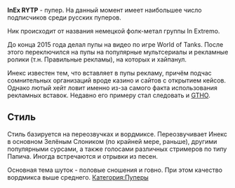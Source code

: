 {{Инфобокс для пуперов
|title2=InEx RYTP
|другие_ники=InEx WoT
|image3=[[Файл:InEx_RYTP.jpg|left]]
|caption3=
|сферы_творчества=RYTP
|год_начала=2015
|image4=
|caption4=
|имя_фамилия=Павел Чмель
|дата_рождения=
|место_проживания=
|ссылки=
*[https://www.youtube.com/user/KomWOT Youtube]
*[https://vk.com/inexrytp Группа ВК]
}}

'''InEx RYTP''' - пупер. На данный момент имеет наибольшее число подписчиков среди русских пуперов.

Ник происходит от названия немецкой фолк-метал группы In Extremo.

До конца 2015 года делал пупы на видео по игре World of Tanks. После этого переключился на пупы на популярные мультсериалы и рекламные ролики (т.н. Правильные рекламы), на которых и хайпанул.

Инекс известен тем, что вставляет в пупы рекламу, причём подчас сомнительных организаций вроде казино и сайтов с открытием кейсов. Однако лютый хейт ловит именно из-за самого факта использования рекламных вставок. Недавно его примеру стал следовать и [[TheGetthehellout|GTHO]].

==Стиль==
Стиль базируется на переозвучках и вордмиксе. Переозвучивает Инекс в основном Зелёным Слоником (по крайней мере, раньше), другими популярными сурсами, а также голосами различных стримеров по типу Папича. Иногда встречаются и отрывки из песен.

Основная тема шуток - половые сношения и говно. При этом качество вордмикса выше среднего.
[[Категория:Пуперы]]